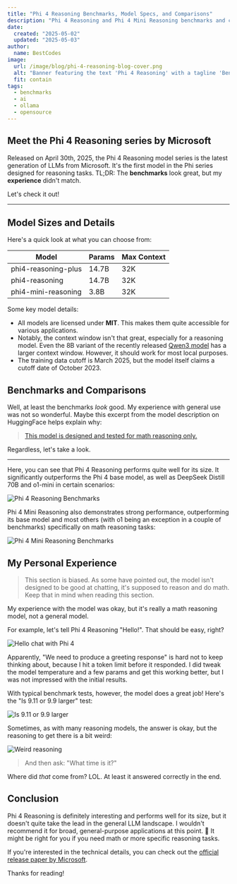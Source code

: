 ```yaml
---
title: "Phi 4 Reasoning Benchmarks, Model Specs, and Comparisons"
description: "Phi 4 Reasoning and Phi 4 Mini Reasoning benchmarks and comparisons"
date:
  created: "2025-05-02"
  updated: "2025-05-03"
author:
  name: BestCodes
image:
  url: /image/blog/phi-4-reasoning-blog-cover.png
  alt: "Banner featuring the text 'Phi 4 Reasoning' with a tagline 'Benchmarks, Comparisons, and More'."
  fit: contain
tags:
  - benchmarks
  - ai
  - ollama
  - opensource
---
```


## Meet the Phi 4 Reasoning series by Microsoft

Released on April 30th, 2025, the Phi 4 Reasoning model series is the latest generation of LLMs from Microsoft. It's the first model in the Phi series designed for reasoning tasks.
TL;DR: The **benchmarks** look great, but my **experience** didn't match.

Let's check it out!

---

## Model Sizes and Details

Here's a quick look at what you can choose from:

| Model               | Params | Max Context |
| ------------------- | ------ | ----------- |
| phi4-reasoning-plus | 14.7B  | 32K         |
| phi4-reasoning      | 14.7B  | 32K         |
| phi4-mini-reasoning | 3.8B   | 32K         |

Some key model details:

- All models are licensed under **MIT**. This makes them quite accessible for various applications.
- Notably, the context window isn't that great, especially for a reasoning model. Even the 8B variant of the recently released [Qwen3 model](/blog/qwen-3-what-you-need-to-know) has a larger context window. However, it should work for most local purposes.
- The training data cutoff is March 2025, but the model itself claims a cutoff date of October 2023.

## Benchmarks and Comparisons

Well, at least the benchmarks _look_ good. My experience with general use was not so wonderful. Maybe this excerpt from the model description on HuggingFace helps explain why:

> [This model is designed and tested for math reasoning only.](https://huggingface.co/microsoft/Phi-4-reasoning#:~:text=This%20model%20is%20designed%20and%20tested%20for%20math%20reasoning%20only.)

Regardless, let's take a look.

---

Here, you can see that Phi 4 Reasoning performs quite well for its size. It significantly outperforms the Phi 4 base model, as well as DeepSeek Distill 70B and o1-mini in certain scenarios:

![Phi 4 Reasoning Benchmarks](/image/blog/phi4-reasoning-benchmarks/general-1.png)

Phi 4 Mini Reasoning also demonstrates strong performance, outperforming its base model and most others (with o1 being an exception in a couple of benchmarks) specifically on math reasoning tasks:

![Phi 4 Mini Reasoning Benchmarks](/image/blog/phi4-reasoning-benchmarks/mini-math.png)

## My Personal Experience

> This section is biased. As some have pointed out, the model isn't designed to be good at chatting, it's supposed to reason and do math. Keep that in mind when reading this section.

My experience with the model was okay, but it's really a math reasoning model, not a general model.

For example, let's tell Phi 4 Reasoning "Hello!". That should be easy, right?

![Hello chat with Phi 4](/image/blog/phi4-reasoning-misc/hello-chat.png)

Apparently, "We need to produce a greeting response" is hard not to keep thinking about, because I hit a token limit before it responded. I did tweak the model temperature and a few params and get this working better, but I was not impressed with the initial results.

With typical benchmark tests, however, the model does a great job! Here's the "Is 9.11 or 9.9 larger" test:

![Is 9.11 or 9.9 larger](/image/blog/phi4-reasoning-misc/larger-9.png)

Sometimes, as with many reasoning models, the answer is okay, but the reasoning to get there is a bit weird:

![Weird reasoning](/image/blog/phi4-reasoning-misc/weird-reasoning.png)

> And then ask: "What time is it?"

Where did _that_ come from? LOL. At least it answered correctly in the end.

## Conclusion

Phi 4 Reasoning is definitely interesting and performs well for its size, but it doesn't quite take the lead in the general LLM landscape. I wouldn't recommend it for broad, general-purpose applications at this point. 🥲
It might be right for you if you need math or more specific reasoning tasks.

If you're interested in the technical details, you can check out the [official release paper by Microsoft](https://www.microsoft.com/en-us/research/wp-content/uploads/2025/04/phi_4_reasoning.pdf).

Thanks for reading!
